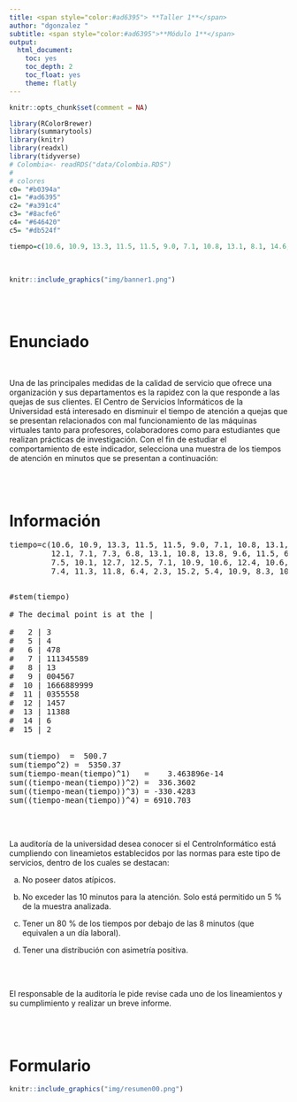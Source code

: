 ```yaml
---
title: <span style="color:#ad6395"> **Taller 1**</span>  
author: "dgonzalez "
subtitle: <span style="color:#ad6395">**Módulo 1**</span> 
output:
  html_document:
    toc: yes
    toc_depth: 2
    toc_float: yes
    theme: flatly
---
```


```r
knitr::opts_chunk$set(comment = NA)

library(RColorBrewer)
library(summarytools)
library(knitr)
library(readxl)
library(tidyverse)
# Colombia<- readRDS("data/Colombia.RDS")
# 
# colores
c0= "#b0394a"
c1= "#ad6395"
c2= "#a391c4"
c3= "#8acfe6"
c4= "#646420"
c5= "#db524f"

tiempo=c(10.6, 10.9, 13.3, 11.5, 11.5, 9.0, 7.1, 10.8, 13.1, 8.1, 14.6, 9.4, 12.1, 7.1, 7.3, 6.8, 13.1, 10.8, 13.8, 9.6, 11.5, 6.7, 7.8, 9.7, 9.5, 7.5, 10.1, 12.7, 12.5, 7.1, 10.9, 10.6, 12.4, 10.6, 9.0, 7.5, 11.5, 7.4, 11.3, 11.8, 6.4, 2.3, 15.2, 5.4, 10.9, 8.3, 10.9, 7.9, 13.8, 11.0)
```

<br/>


```r
knitr::include_graphics("img/banner1.png")
```

<br/><br/>

# **Enunciado**

<br/>

Una de las principales medidas de la calidad de servicio que ofrece una organización y sus departamentos es la rapidez con la que responde a las quejas de sus clientes. El Centro de Servicios Informáticos de la Universidad está interesado en disminuir el tiempo de atención a quejas que se presentan relacionados con mal funcionamiento de las máquinas virtuales tanto para profesores, colaboradores como para estudiantes que realizan prácticas de investigación. Con el fin de estudiar el comportamiento de este indicador, selecciona una muestra de los tiempos de atención en minutos que se presentan a continuación:

<br/><br/>

# **Información**

<!-- ```{r} -->
<!-- tiempo=c(10.6, 10.9, 13.3, 11.5, 11.5, 9.0, 7.1, 10.8, 13.1, 8.1, 14.6, 9.4, 12.1, 7.1, 7.3, 6.8, 13.1, 10.8, 13.8, 9.6, 11.5, 6.7, 7.8, 9.7, 9.5, 7.5, 10.1, 12.7, 12.5, 7.1, 10.9, 10.6, 12.4, 10.6, 9.0, 7.5, 11.5, 7.4, 11.3, 11.8, 6.4, 2.3, 15.2, 5.4, 10.9, 8.3, 10.9, 7.9, 13.8, 11.0) -->

<!-- #stem(tiempo) -->

<!-- # The decimal point is at the | -->

<!-- #   2 | 3 -->
<!-- #   5 | 4 -->
<!-- #   6 | 478 -->
<!-- #   7 | 111345589 -->
<!-- #   8 | 13 -->
<!-- #   9 | 004567 -->
<!-- #  10 | 1666889999 -->
<!-- #  11 | 0355558 -->
<!-- #  12 | 1457 -->
<!-- #  13 | 11388 -->
<!-- #  14 | 6 -->
<!-- #  15 | 2 -->

<!-- cat("sum(tiempo) = ", sum(tiempo), "\n") -->
<!-- cat("sum(tiempo^2) = ",sum(tiempo^2), "\n") -->
<!-- cat("sum(tiempo-mean(tiempo)^1) = ",sum(tiempo-mean(tiempo)^1), "\n") -->
<!-- cat("sum((tiempo-mean(tiempo))^2)",sum((tiempo-mean(tiempo))^2), "\n") -->
<!-- cat("sum((tiempo-mean(tiempo))^3)",sum((tiempo-mean(tiempo))^3), "\n") -->
<!-- cat("sum((tiempo-mean(tiempo))^4)", sum((tiempo-mean(tiempo))^4), "\n") -->
<!-- ``` -->
<pre>
tiempo=c(10.6, 10.9, 13.3, 11.5, 11.5, 9.0, 7.1, 10.8, 13.1, 8.1, 14.6, 9.4, 
         12.1, 7.1, 7.3, 6.8, 13.1, 10.8, 13.8, 9.6, 11.5, 6.7, 7.8, 9.7, 9.5, 
         7.5, 10.1, 12.7, 12.5, 7.1, 10.9, 10.6, 12.4, 10.6, 9.0, 7.5, 11.5, 
         7.4, 11.3, 11.8, 6.4, 2.3, 15.2, 5.4, 10.9, 8.3, 10.9, 7.9, 13.8,11.0)

</pre>

<pre>
#stem(tiempo)

# The decimal point is at the |

#   2 | 3
#   5 | 4
#   6 | 478
#   7 | 111345589
#   8 | 13
#   9 | 004567
#  10 | 1666889999
#  11 | 0355558
#  12 | 1457
#  13 | 11388
#  14 | 6
#  15 | 2


sum(tiempo)  =  500.7
sum(tiempo^2) =  5350.37
sum(tiempo-mean(tiempo)^1)   =    3.463896e-14
sum((tiempo-mean(tiempo))^2) =  336.3602
sum((tiempo-mean(tiempo))^3) = -330.4283
sum((tiempo-mean(tiempo))^4) = 6910.703
</pre> 

<br/><br/>

<!-- ```{r} -->
<!-- sort(tiempo) -->
<!-- ``` -->

La auditorı́a de la universidad desea conocer si el CentroInformático está cumpliendo con lineamietos establecidos por las normas para este tipo de servicios, dentro
de los cuales se destacan:


a. No poseer datos atı́picos.

b. No exceder las 10 minutos para la atención. Solo está permitido un 5 % de la muestra analizada.

c. Tener un 80 % de los tiempos por debajo de las 8 minutos (que equivalen a un dı́a laboral).

d. Tener una distribución con asimetrı́a positiva.

<br/><br/>

El responsable de la auditorı́a le pide revise cada uno de los lineamientos y su cumplimiento y realizar un breve informe.

<br/><br/>

# **Formulario**

```r
knitr::include_graphics("img/resumen00.png")
```

<br/><br/>



